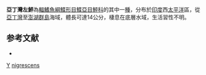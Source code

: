 {{Speciesbox
| taxon = Laeops nigrescens
| binomial_authority = [[Lloyd|Lloyd]], 1907
| status = NE
| status_system = IUCN3.1
}}

'''亞丁灣左鮃'''為[[輻鰭魚綱|輻鰭魚綱]][[鰈形目|鰈形目]][[鰈亞目|鰈亞目]][[鮃科|鮃科]]的其中一[[種|種]]，分布於[[印度|印度]]西[[太平洋|太平洋]]區，從[[亞丁灣|亞丁灣]]至[[澎湖群島|澎湖群島]]海域，體長可達14公分，棲息在底層水域，生活習性不明。

==参考文献==
*{{FishBase_species|genus=Laeops|species=nigrescens|year=2014|month=4}}

{{魚類小作品}}
{{Taxonbar}}
[[Category:1907年描述的鱼类|Y]]
[[Category:左鮃屬|nigrescens]]